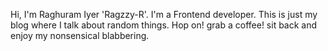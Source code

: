 Hi, I'm Raghuram Iyer 'Ragzzy-R'. I'm a Frontend developer. This is just my blog where I talk about random things. Hop on! grab a coffee! sit back and enjoy my nonsensical blabbering.